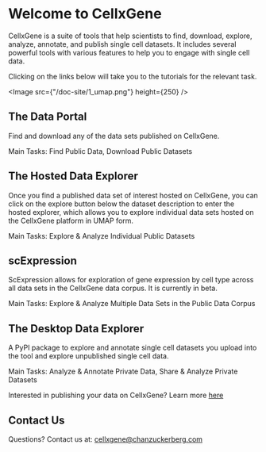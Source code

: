 # Welcome to CellxGene

CellxGene is a suite of tools that help scientists to find, download, explore, analyze, annotate, and publish single cell datasets. It includes several powerful tools with various features to help you to engage with single cell data.

Clicking on the links below will take you to the tutorials for the relevant task.

<Image src={"/doc-site/1_umap.png"} height={250} />

## The Data Portal

Find and download any of the data sets published on CellxGene.

Main Tasks: <NextLink href="/docs/02__Find%20Published%20Data">Find Public Data</NextLink>, <NextLink href="/docs/03__Download%20Published%20Data">Download Public Datasets</NextLink>

## The Hosted Data Explorer

Once you find a published data set of interest hosted on CellxGene, you can click on the explore button below the dataset description to enter the hosted explorer, which allows you to explore individual data sets hosted on the CellxGene platform in UMAP form.

Main Tasks: <NextLink href="/docs/04__Analyze%20Public%20Data/4_0__Analyze-Public-Data">Explore & Analyze Individual Public Datasets</NextLink>

## scExpression

ScExpression allows for exploration of gene expression by cell type across all data sets in the CellxGene data corpus. It is currently in beta.

Main Tasks: <NextLink href="/docs/04__Analyze%20Public%20Data/4_2__scExpression%20Documentation/4_2_1__scExpression%20Documentation">Explore & Analyze Multiple Data Sets in the Public Data Corpus</NextLink>

## The Desktop Data Explorer

A PyPI package to explore and annotate single cell datasets you upload into the tool and explore unpublished single cell data.

Main Tasks: <NextLink href="/docs/05__Annotate%20and%20Analyze%20Your%20Data/5_0__Annotate%20and%20Analyze%20Your%20Data">Analyze & Annotate Private Data</NextLink>, Share & Analyze Private Datasets

Interested in publishing your data on CellxGene? Learn more [here](https://github.com/chanzuckerberg/single-cell-curation/)

## Contact Us

Questions? Contact us at: [cellxgene@chanzuckerberg.com](mailto:cellxgene@chanzuckerberg.com)
